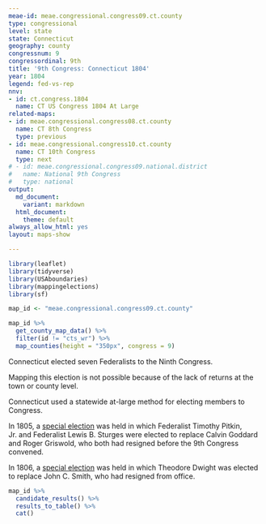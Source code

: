 ```yaml
---
meae-id: meae.congressional.congress09.ct.county
type: congressional
level: state
state: Connecticut
geography: county
congressnum: 9
congressordinal: 9th
title: '9th Congress: Connecticut 1804'
year: 1804
legend: fed-vs-rep
nnv:
- id: ct.congress.1804
  name: CT US Congress 1804 At Large
related-maps:
- id: meae.congressional.congress08.ct.county
  name: CT 8th Congress
  type: previous
- id: meae.congressional.congress10.ct.county
  name: CT 10th Congress
  type: next
# - id: meae.congressional.congress09.national.district
#   name: National 9th Congress
#   type: national
output:
  md_document:
    variant: markdown
  html_document:
    theme: default
always_allow_html: yes
layout: maps-show

---
```


```r
library(leaflet)
library(tidyverse)
library(USAboundaries)
library(mappingelections)
library(sf)

map_id <- "meae.congressional.congress09.ct.county"
```

<div class="map">

```r
map_id %>%
  get_county_map_data() %>%
  filter(id != "cts_wr") %>% 
  map_counties(height = "350px", congress = 9)
```

</div>

Connecticut elected seven Federalists to the Ninth Congress.

Mapping this election is not possible because of the lack of returns at the town or county level.

Connecticut used a statewide at-large method for electing members to Congress.

In 1805, a [special election](https://elections.lib.tufts.edu/catalog/tufts:ct.congress.special.1805) was held in which Federalist Timothy Pitkin, Jr. and Federalist Lewis B. Sturges were elected to replace Calvin Goddard and Roger Griswold, who both had resigned before the 9th Congress convened.

In 1806, a [special election](https://elections.lib.tufts.edu/catalog/tufts:ct.congress.special.1806) was held in which Theodore Dwight was elected to replace John C. Smith, who had resigned from office.

<div class="results-table">

```r
map_id %>%
  candidate_results() %>%
  results_to_table() %>%
  cat()
```

</div>
